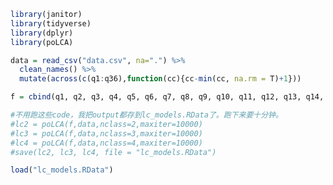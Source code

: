 ```r
library(janitor)
library(tidyverse)
library(dplyr)
library(poLCA)
```

```r
data = read_csv("data.csv", na=".") %>%
  clean_names() %>%
  mutate(across(c(q1:q36),function(cc){cc-min(cc, na.rm = T)+1}))
```

```r
f = cbind(q1, q2, q3, q4, q5, q6, q7, q8, q9, q10, q11, q12, q13, q14, q15, q16, q17, q18, q19, q20, q21, q22, q23, q24, q25, q26, q27, q28, q29, q30, q31, q32, q33, q34, q35, q36)~1
```

```r
#不用跑这些code，我把output都存到lc_models.RData了。跑下来要十分钟。
#lc2 = poLCA(f,data,nclass=2,maxiter=10000)
#lc3 = poLCA(f,data,nclass=3,maxiter=10000)
#lc4 = poLCA(f,data,nclass=4,maxiter=10000)
#save(lc2, lc3, lc4, file = "lc_models.RData")
```

```r
load("lc_models.RData")
```

